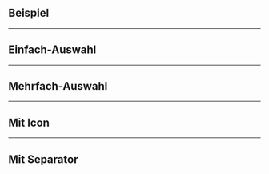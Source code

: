 ## Beispiel

<LiveCodeEditor />

---

## Einfach-Auswahl

<LiveCodeEditor example="single-select" editorCollapsed />

---

## Mehrfach-Auswahl

<LiveCodeEditor example="multi-select" editorCollapsed />

---

## Mit Icon

<LiveCodeEditor example="icon" editorCollapsed />

---

## Mit Separator

<LiveCodeEditor example="separator" editorCollapsed />
